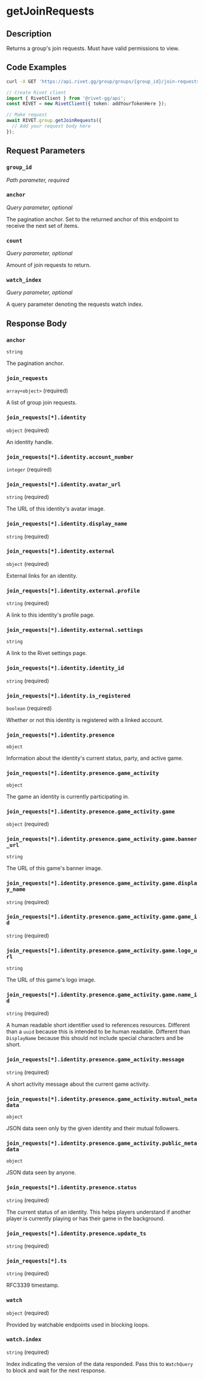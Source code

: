 

# getJoinRequests

## Description

Returns a group's join requests. Must have valid permissions to view.


## Code Examples

<CodeGroup title='Request' tag='GET' label='https://api.rivet.gg/group/groups/{group_id}/join-requests'>

```bash {{ title: 'cURL' }}
curl -X GET 'https://api.rivet.gg/group/groups/{group_id}/join-requests'
```

```ts
// Create Rivet client
import { RivetClient } from '@rivet-gg/api';
const RIVET = new RivetClient({ token: addYourTokenHere });

// Make request
await RIVET.group.getJoinRequests({
  // Add your request body here
});
```

</CodeGroup>


## Request Parameters


### `group_id`

_Path parameter, required_





### `anchor`

_Query parameter, optional_


The pagination anchor. Set to the returned anchor of this endpoint to receive the next set of items.


### `count`

_Query parameter, optional_


Amount of join requests to return.


### `watch_index`

_Query parameter, optional_


A query parameter denoting the requests watch index.


## Response Body

### `anchor`

`string`

The pagination anchor.

### `join_requests`

`array<object>` (required)

A list of group join requests.

### `join_requests[*].identity`

`object` (required)

An identity handle.

### `join_requests[*].identity.account_number`

`integer` (required)

### `join_requests[*].identity.avatar_url`

`string` (required)

The URL of this identity's avatar image.

### `join_requests[*].identity.display_name`

`string` (required)

### `join_requests[*].identity.external`

`object` (required)

External links for an identity.

### `join_requests[*].identity.external.profile`

`string` (required)

A link to this identity's profile page.

### `join_requests[*].identity.external.settings`

`string`

A link to the Rivet settings page.

### `join_requests[*].identity.identity_id`

`string` (required)

### `join_requests[*].identity.is_registered`

`boolean` (required)

Whether or not this identity is registered with a linked account.

### `join_requests[*].identity.presence`

`object`

Information about the identity's current status, party, and active game.

### `join_requests[*].identity.presence.game_activity`

`object`

The game an identity is currently participating in.

### `join_requests[*].identity.presence.game_activity.game`

`object` (required)

### `join_requests[*].identity.presence.game_activity.game.banner_url`

`string`

The URL of this game's banner image.

### `join_requests[*].identity.presence.game_activity.game.display_name`

`string` (required)

### `join_requests[*].identity.presence.game_activity.game.game_id`

`string` (required)

### `join_requests[*].identity.presence.game_activity.game.logo_url`

`string`

The URL of this game's logo image.

### `join_requests[*].identity.presence.game_activity.game.name_id`

`string` (required)

A human readable short identifier used to references resources. Different than a `uuid` because this is intended to be human readable. Different than `DisplayName` because this should not include special characters and be short.

### `join_requests[*].identity.presence.game_activity.message`

`string` (required)

A short activity message about the current game activity.

### `join_requests[*].identity.presence.game_activity.mutual_metadata`

`object`

JSON data seen only by the given identity and their mutual followers.

### `join_requests[*].identity.presence.game_activity.public_metadata`

`object`

JSON data seen by anyone.

### `join_requests[*].identity.presence.status`

`string` (required)

The current status of an identity. This helps players understand if another player is currently playing or has their game in the background.

### `join_requests[*].identity.presence.update_ts`

`string` (required)

### `join_requests[*].ts`

`string` (required)

RFC3339 timestamp.

### `watch`

`object` (required)

Provided by watchable endpoints used in blocking loops.

### `watch.index`

`string` (required)

Index indicating the version of the data responded.
Pass this to `WatchQuery` to block and wait for the next response.




